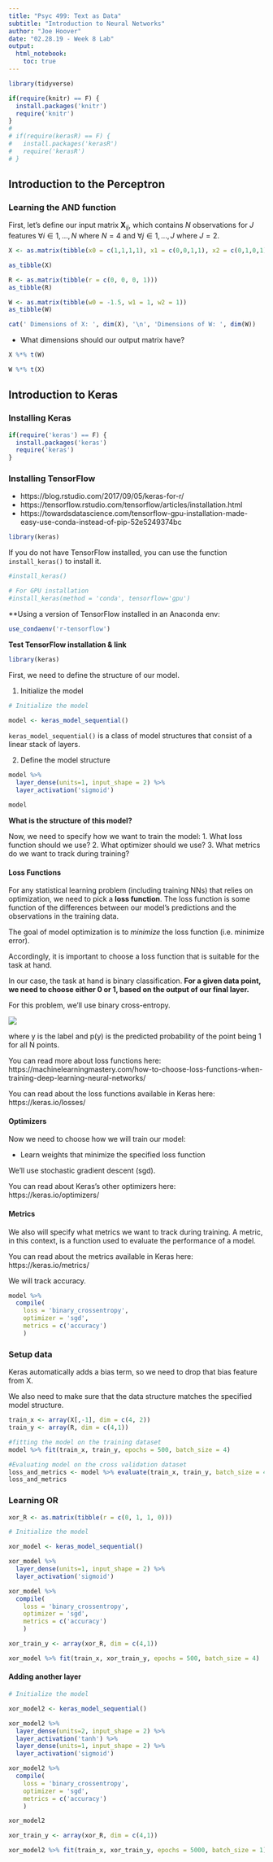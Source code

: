 ```yaml
---
title: "Psyc 499: Text as Data"
subtitle: "Introduction to Neural Networks"
author: "Joe Hoover"
date: "02.28.19 - Week 8 Lab"
output:
  html_notebook:
    toc: true
---
```



```r
library(tidyverse)

if(require(knitr) == F) {
  install.packages('knitr')
  require('knitr')
}
# 
# if(require(kerasR) == F) {
#   install.packages('kerasR')
#   require('kerasR')
# }
```

## Introduction to the Perceptron 

### Learning the AND function


First, let's define our input matrix $\boldsymbol{X}_{ij}$, which contains $N$ observations for $J$ features $\forall i \in {1,...,N}$ where $N = 4$ and $\forall j \in {1,...,J}$ where $J = 2$. 

```r

X <- as.matrix(tibble(x0 = c(1,1,1,1), x1 = c(0,0,1,1), x2 = c(0,1,0,1)))

as_tibble(X)
```

```r
R <- as.matrix(tibble(r = c(0, 0, 0, 1)))
as_tibble(R)
```


```r
W <- as.matrix(tibble(w0 = -1.5, w1 = 1, w2 = 1))
as_tibble(W)
```


```r
cat(' Dimensions of X: ', dim(X), '\n', 'Dimensions of W: ', dim(W))
```

* What dimensions should our output matrix have?

```r
X %*% t(W)

W %*% t(X)
```



## Introduction to Keras

### Installing Keras
```r
if(require('keras') == F) {
  install.packages('keras')
  require('keras')
}
```


### Installing TensorFlow 

* https://blog.rstudio.com/2017/09/05/keras-for-r/
* https://tensorflow.rstudio.com/tensorflow/articles/installation.html
* https://towardsdatascience.com/tensorflow-gpu-installation-made-easy-use-conda-instead-of-pip-52e5249374bc

```r
library(keras)
```

If you do not have TensorFlow installed, you can use the function `install_keras()` to install it. 

```r
#install_keras()

# For GPU installation
#install_keras(method = 'conda', tensorflow='gpu')


```


**Using a version of TensorFlow installed in an Anaconda env: 

```r
use_condaenv('r-tensorflow')
```


**Test TensorFlow installation & link**

```r
library(keras)
```



First, we need to define the structure of our model. 

1. Initialize the model

```r

# Initialize the model 

model <- keras_model_sequential()

```


`keras_model_sequential()` is a class of model structures that consist of a linear stack of layers.

2. Define the model structure

```r

model %>%
  layer_dense(units=1, input_shape = 2) %>%
  layer_activation('sigmoid')

model
```


**What is the structure of this  model?**


Now, we need to specify how we want to train the model:
1. What loss function should we use?
2. What optimizer should we use?
3. What metrics do we want to track during training?

#### Loss Functions

For any statistical learning problem (including training NNs) that relies on optimization, we need to pick a **loss function**. The loss function is some function of the differences between our model's predictions and the observations in the training data. 

The goal of model optimization is to *minimize* the loss function (i.e. minimize error). 

Accordingly, it is important to choose a loss function that is suitable for the task at hand. 

In our case, the task at hand is binary classification. **For a given data point, we need to choose either 0 or 1, based on the output of our final layer.**

For this problem, we'll use binary cross-entropy. 

<img src="https://cdn-images-1.medium.com/max/1440/1*PK0iVgkQepmVCprtTgbsGg.png">

where y is the label and p(y) is the predicted probability of the point being 1 for all N points.

You can read more about loss functions here: 
https://machinelearningmastery.com/how-to-choose-loss-functions-when-training-deep-learning-neural-networks/

You can read about the loss functions available in Keras here: https://keras.io/losses/


#### Optimizers 

Now we need to choose how we will train our model:

* Learn weights that minimize the specified loss function

We'll use stochastic gradient descent (sgd). 

You can read about Keras's other optimizers here: 
https://keras.io/optimizers/


#### Metrics

We also will specify what metrics we want to track during training. A metric, in this context, is a function used to evaluate the performance of a model. 

You can read about the metrics available in Keras here: 
https://keras.io/metrics/

We will track accuracy.  

```r

model %>% 
  compile(
    loss = 'binary_crossentropy',
    optimizer = 'sgd',
    metrics = c('accuracy')
    )

```


### Setup data

Keras automatically adds a bias term, so we need to drop that bias feature from X. 

We also need to make sure that the data structure matches the specified model structure. 


```r

train_x <- array(X[,-1], dim = c(4, 2))
train_y <- array(R, dim = c(4,1))

```


```r
#fitting the model on the training dataset
model %>% fit(train_x, train_y, epochs = 500, batch_size = 4)

```

```r

#Evaluating model on the cross validation dataset
loss_and_metrics <- model %>% evaluate(train_x, train_y, batch_size = 4)
loss_and_metrics
```

### Learning OR


```r

xor_R <- as.matrix(tibble(r = c(0, 1, 1, 0)))

```



```r

# Initialize the model 

xor_model <- keras_model_sequential()

xor_model %>%
  layer_dense(units=1, input_shape = 2) %>%
  layer_activation('sigmoid')

xor_model %>% 
  compile(
    loss = 'binary_crossentropy',
    optimizer = 'sgd',
    metrics = c('accuracy')
    )

```


```r

xor_train_y <- array(xor_R, dim = c(4,1))

```


```r
xor_model %>% fit(train_x, xor_train_y, epochs = 500, batch_size = 4)

```


#### Adding another layer


```r

# Initialize the model 

xor_model2 <- keras_model_sequential()

xor_model2 %>%
  layer_dense(units=2, input_shape = 2) %>%
  layer_activation('tanh') %>%
  layer_dense(units=1, input_shape = 2) %>%
  layer_activation('sigmoid')

xor_model2 %>% 
  compile(
    loss = 'binary_crossentropy',
    optimizer = 'sgd',
    metrics = c('accuracy')
    )

xor_model2
```


```r

xor_train_y <- array(xor_R, dim = c(4,1))

```


```r
xor_model2 %>% fit(train_x, xor_train_y, epochs = 5000, batch_size = 1)

```



